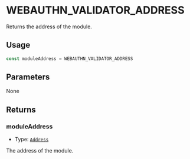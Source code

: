 # WEBAUTHN_VALIDATOR_ADDRESS

Returns the address of the module.

## Usage

```typescript copy
const moduleAddress = WEBAUTHN_VALIDATOR_ADDRESS
```

## Parameters

None

## Returns

### moduleAddress

- Type: [`Address`](https://viem.sh/docs/glossary/types#address)

The address of the module.

